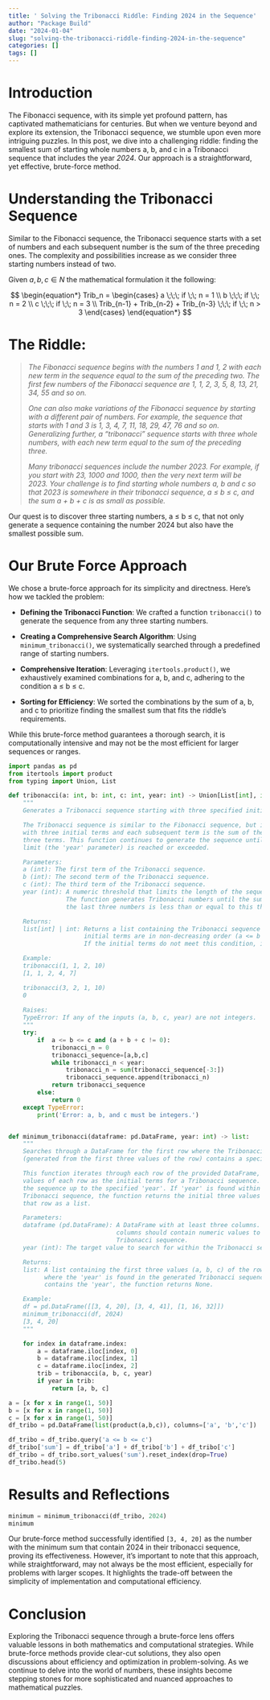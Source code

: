 ```yaml
---
title: ' Solving the Tribonacci Riddle: Finding 2024 in the Sequence'
author: "Package Build"
date: "2024-01-04"
slug: "solving-the-tribonacci-riddle-finding-2024-in-the-sequence"
categories: []
tags: []
---
```


# Introduction

The Fibonacci sequence, with its simple yet profound pattern, has captivated mathematicians for centuries. But when we venture beyond and explore its extension, the Tribonacci sequence, we stumble upon even more intriguing puzzles. In this post, we dive into a challenging riddle: finding the smallest sum of starting whole numbers a, b, and c in a Tribonacci sequence that includes the year *2024*. Our approach is a straightforward, yet effective, brute-force method.

# Understanding the Tribonacci Sequence

Similar to the Fibonacci sequence, the Tribonacci sequence starts with a set of numbers and each subsequent number is the sum of the three preceding ones. The complexity and possibilities increase as we consider three starting numbers instead of two.

Given $a,b,c \in N$ the mathematical formulation it the following:

$$
\begin{equation*}
Trib_n = \begin{cases}
 a \;\;\; if \;\; n = 1 \\
 b \;\;\; if \;\; n = 2 \\
 c \;\;\; if \;\; n = 3 \\
 Trib_{n-1} + Trib_{n-2} + Trib_{n-3} \;\;\; if \;\; n > 3 
\end{cases}
\end{equation*}
$$

# The Riddle:

> *The Fibonacci sequence begins with the numbers 1 and 1, 2 with each new term in the sequence equal to the sum of the preceding two. The first few numbers of the Fibonacci sequence are 1, 1, 2, 3, 5, 8, 13, 21, 34, 55 and so on.*
>
> *One can also make variations of the Fibonacci sequence by starting with a different pair of numbers. For example, the sequence that starts with 1 and 3 is 1, 3, 4, 7, 11, 18, 29, 47, 76 and so on. Generalizing further, a “tribonacci” sequence starts with three whole numbers, with each new term equal to the sum of the preceding three.*
>
> *Many tribonacci sequences include the number 2023. For example, if you start with 23, 1000 and 1000, then the very next term will be 2023. Your challenge is to find starting whole numbers a, b and c so that 2023 is somewhere in their tribonacci sequence, a ≤ b ≤ c, and the sum a + b + c is as small as possible.*

Our quest is to discover three starting numbers, a ≤ b ≤ c, that not only generate a sequence containing the number 2024 but also have the smallest possible sum.

# Our Brute Force Approach

We chose a brute-force approach for its simplicity and directness. Here’s how we tackled the problem:

-   **Defining the Tribonacci Function**: We crafted a function `tribonacci()` to generate the sequence from any three starting numbers.

-   **Creating a Comprehensive Search Algorithm**: Using `minimum_tribonacci()`, we systematically searched through a predefined range of starting numbers.

-   **Comprehensive Iteration**: Leveraging `itertools.product()`, we exhaustively examined combinations for a, b, and c, adhering to the condition a ≤ b ≤ c.

-   **Sorting for Efficiency**: We sorted the combinations by the sum of a, b, and c to prioritize finding the smallest sum that fits the riddle's requirements.

While this brute-force method guarantees a thorough search, it is computationally intensive and may not be the most efficient for larger sequences or ranges.

```python
import pandas as pd
from itertools import product
from typing import Union, List
```

```python
def tribonacci(a: int, b: int, c: int, year: int) -> Union[List[int], int]:
    """
    Generates a Tribonacci sequence starting with three specified initial terms.

    The Tribonacci sequence is similar to the Fibonacci sequence, but it starts 
    with three initial terms and each subsequent term is the sum of the preceding 
    three terms. This function continues to generate the sequence until a specified 
    limit (the 'year' parameter) is reached or exceeded.

    Parameters:
    a (int): The first term of the Tribonacci sequence.
    b (int): The second term of the Tribonacci sequence.
    c (int): The third term of the Tribonacci sequence.
    year (int): A numeric threshold that limits the length of the sequence. 
                The function generates Tribonacci numbers until the sum of 
                the last three numbers is less than or equal to this threshold.

    Returns:
    list[int] | int: Returns a list containing the Tribonacci sequence if the 
                     initial terms are in non-decreasing order (a <= b <= c). 
                     If the initial terms do not meet this condition, it returns 0.

    Example:
    tribonacci(1, 1, 2, 10)
    [1, 1, 2, 4, 7]

    tribonacci(3, 2, 1, 10)
    0
    
    Raises:
    TypeError: If any of the inputs (a, b, c, year) are not integers.
    """
    try:
        if  a <= b <= c and (a + b + c != 0):
            tribonacci_n = 0
            tribonacci_sequence=[a,b,c] 
            while tribonacci_n < year:
                tribonacci_n = sum(tribonacci_sequence[-3:])
                tribonacci_sequence.append(tribonacci_n)
            return tribonacci_sequence
        else:
            return 0
    except TypeError:
        print('Error: a, b, and c must be integers.')


def minimum_tribonacci(dataframe: pd.DataFrame, year: int) -> list:
    """
    Searches through a DataFrame for the first row where the Tribonacci sequence 
    (generated from the first three values of the row) contains a specified value ('year').

    This function iterates through each row of the provided DataFrame, using the first three 
    values of each row as the initial terms for a Tribonacci sequence. It then generates 
    the sequence up to the specified 'year'. If 'year' is found within the generated 
    Tribonacci sequence, the function returns the initial three values (a, b, c) from 
    that row as a list.

    Parameters:
    dataframe (pd.DataFrame): A DataFrame with at least three columns. The first three 
                              columns should contain numeric values to generate the 
                              Tribonacci sequence.
    year (int): The target value to search for within the Tribonacci sequences.

    Returns:
    list: A list containing the first three values (a, b, c) of the row from the DataFrame 
          where the 'year' is found in the generated Tribonacci sequence. If no sequence 
          contains the 'year', the function returns None.

    Example:
    df = pd.DataFrame([[3, 4, 20], [3, 4, 41], [1, 16, 32]])
    minimum_tribonacci(df, 2024)
    [3, 4, 20]
    """

    for index in dataframe.index:
        a = dataframe.iloc[index, 0]
        b = dataframe.iloc[index, 1]
        c = dataframe.iloc[index, 2]
        trib = tribonacci(a, b, c, year)
        if year in trib:
            return [a, b, c]
```

```python
a = [x for x in range(1, 50)] 
b = [x for x in range(1, 50)] 
c = [x for x in range(1, 50)] 
df_tribo = pd.DataFrame(list(product(a,b,c)), columns=['a', 'b','c'])

df_tribo = df_tribo.query('a <= b <= c')
df_tribo['sum'] = df_tribo['a'] + df_tribo['b'] + df_tribo['c']
df_tribo = df_tribo.sort_values('sum').reset_index(drop=True)
df_tribo.head(5)
```

# Results and Reflections

```python
minimum = minimum_tribonacci(df_tribo, 2024)
minimum
```

Our brute-force method successfully identified `[3, 4, 20]` as the number with the minimum sum that contain 2024 in their tribonacci sequence, proving its effectiveness. However, it's important to note that this approach, while straightforward, may not always be the most efficient, especially for problems with larger scopes. It highlights the trade-off between the simplicity of implementation and computational efficiency.

# Conclusion

Exploring the Tribonacci sequence through a brute-force lens offers valuable lessons in both mathematics and computational strategies. While brute-force methods provide clear-cut solutions, they also open discussions about efficiency and optimization in problem-solving. As we continue to delve into the world of numbers, these insights become stepping stones for more sophisticated and nuanced approaches to mathematical puzzles.
